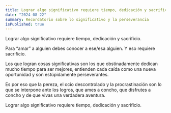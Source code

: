 ```yaml
---
title: Lograr algo significativo requiere tiempo, dedicación y sacrificio
date: "2024-08-22"
summary: Recordatorio sobre lo significativo y la perseverancia
isPublished: true
---
```


Lograr algo significativo requiere tiempo, dedicación y sacrificio.

Para “amar” a alguien debes conocer a ese/esa alguien. Y eso requiere sacrificio.

Los que logran cosas significativas son los que obstinadamente dedican mucho tiempo para ser mejores, entienden cada caída como una nueva oportunidad y son estúpidamente perseverantes.

Es por eso que la pereza, el ocio descontrolado y la procrastinación son lo que se interpone ante los logros, que ames a concho, que disfrutes a concho y de que vivas una verdadera aventura.

Lograr algo significativo requiere tiempo, dedicación y sacrificio.